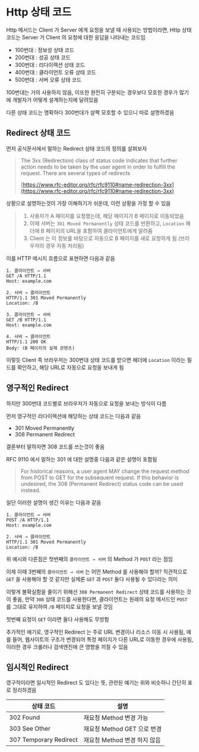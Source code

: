 # Http 상태 코드

Http 메서드는 Client 가 Server 에게 요청을 보낼 때 사용되는 방법이라면, Http 상태 코드는 Server 가 Client 의 요청에 대한 응답을 나타내는 코드임

* 100번대 : 정보성 상태 코드
* 200번대 : 성공 상태 코드
* 300번대 : 리다이렉션 상태 코드
* 400번대 : 클라이언트 오류 상태 코드
* 500번대 : 서버 오류 상태 코드

100번대는 거의 사용하지 않음, 이또한 완전히 구분되는 경우보다 모호한 경우가 많기에 개발자가 어떻게 설계하는지에 달려있음

다른 상태 코드는 명확하다 300번대가 살짝 모호할 수 있으니 따로 설명하겠음

## Redirect 상태 코드

먼저 공식문서에서 말하는 Redirect 상태 코드의 정의를 살펴보자

> The 3xx (Redirection) class of status code indicates that further action needs to be taken by the user agent in order to fulfill the request. There are several types of redirects
>
> [https://www.rfc-editor.org/rfc/rfc9110#name-redirection-3xx](https://www.rfc-editor.org/rfc/rfc9110#name-redirection-3xx)

상황으로 설명하는것이 가장 이해하기가 쉬운데, 이런 상황을 가정 할 수 있음

> 1. 사용자가 A 페이지를 요청했는데, 해당 페이지가 B 페이지로 이동되었음
> 2. 이때 서버는 `301 Moved Permanently` 상태 코드를 반환하고, `Location` 헤더에 B 페이지의 URL을 포함하여 클라이언트에게 알려줌
> 3. Client 는 이 정보를 바탕으로 자동으로 B 페이지를 새로 요청하게 됨 (브라우저의 경우 자동 처리됨)

이를 HTTP 메시지 흐름으로 표현하면 다음과 같음

```
1. 클라이언트 → 서버
GET /A HTTP/1.1
Host: example.com

2. 서버 → 클라이언트
HTTP/1.1 301 Moved Permanently
Location: /B

3. 클라이언트 → 서버
GET /B HTTP/1.1
Host: example.com

4. 서버 → 클라이언트
HTTP/1.1 200 OK
Body: (B 페이지의 실제 콘텐츠)
```

이렇듯 Client 즉 브라우저는 300번대 상태 코드를 받으면 헤더에 `Location` 이라는 필드를 확인하고, 해당 URL로 자동으로 요청을 보내게 됨

## 영구적인 Redirect

하지만 300번대 코드별로 브라우저가 자동으로 요청을 보내는 방식이 다름

먼저 영구적인 리다이렉션에 해당하는 상태 코드는 다음과 같음
- 301 Moved Permanently
- 308 Permanent Redirect

결론부터 말하자면 308 코드를 쓰는것이 좋음

RFC 9110 에서 말하는 301 에 대한 설명중 다음과 같은 설명이 포함됨

> For historical reasons, a user agent MAY change the request method from POST to GET for the subsequent request. If this behavior is undesired, the 308 (Permanent Redirect) status code can be used instead.

일단 이러한 설명이 생긴 이유는 다음과 같음

```
1. 클라이언트 → 서버
POST /A HTTP/1.1
Host: example.com

2. 서버 → 클라이언트
HTTP/1.1 301 Moved Permanently
Location: /B
```

위 예시와 다른점은 첫번째의 `클라이언트 → 서버` 의 Method 가 `POST` 라는 점임

이제 이때 3번째의 `클라이언트 → 서버` 는 어떤 Method 를 사용해야 할까? 직관적으로 `GET` 을 사용해야 할 것 같지만 실제론 `GET` 과 `POST` 둘다 사용될 수 있다라는 의미

이렇게 불확실함을 줄이기 위해선 `308 Permanent Redirect` 상태 코드를 사용하는 것이 좋음, 만약 `308` 상태 코드를 사용한다면, 클라이언트는 원래의 요청 메서드인 `POST` 를 그대로 유지하여 `/B` 페이지로 요청을 보낼 것임

첫번째 요청이 `GET` 이라면 둘다 사용해도 무방함

추가적인 예기로, 영구적인 Redirect 는 주로 URL 변경이나 리소스 이동 시 사용됨, 예를 들어, 웹사이트의 구조가 변경되어 특정 페이지가 다른 URL로 이동한 경우에 사용됨, 이러한 경우 크롤러나 검색엔진에 큰 영향을 끼칠 수 있음

## 임시적인 Redirect

영구적이라면 일시적인 Redirect 도 있다는 뜻, 관련된 예기는 위와 비슷하니 간단히 표로 정리하겠음

| 상태 코드 | 설명 |
| ---------- | ---- |
| 302 Found | 재요청 Method 변경 가능 |
| 303 See Other | 재요청 Method GET 으로 번경 |
| 307 Temporary Redirect | 재요청 Method 변경 하지 않음 |